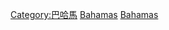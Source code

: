 {{Commonscat|Geography of the Bahamas}}

[[Category:巴哈馬|Category:巴哈馬]]
[[Category:北美洲各国地理|Bahamas]]
[[Category:加勒比地区地理|Bahamas]]